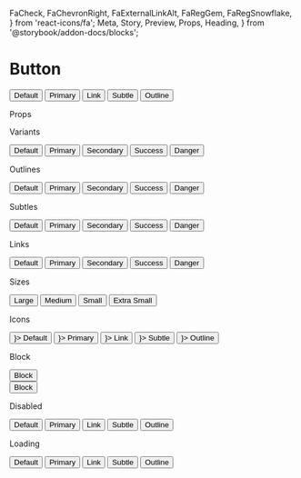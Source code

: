   FaCheck,
  FaChevronRight,
  FaExternalLinkAlt,
  FaRegGem,
  FaRegSnowflake,
} from 'react-icons/fa';
  Meta,
  Story,
  Preview,
  Props,
  Heading,
} from '@storybook/addon-docs/blocks';

<Meta title="Button" component={Button} />

# Button

<Preview>
  <Story name="overview">
    <div className="btn-group">
      <Button variant="default">Default</Button>
      <Button variant="primary">Primary</Button>
      <Button variant="primary" type="link">
        Link
      </Button>
      <Button variant="primary" type="subtle">
        Subtle
      </Button>
      <Button variant="primary" type="outline">
        Outline
      </Button>
    </div>
  </Story>
</Preview>

<Heading>Props</Heading>

<Props of={Button} />

<Heading>Variants</Heading>

<Preview>
  <Story name="variants">
    <div className="btn-group">
      <Button variant="default">Default</Button>
      <Button variant="primary">Primary</Button>
      <Button variant="secondary">Secondary</Button>
      <Button variant="success">Success</Button>
      <Button variant="danger">Danger</Button>
    </div>
  </Story>
</Preview>

<Heading>Outlines</Heading>

<Preview>
  <Story name="outlines">
    <div className="btn-group">
      <Button variant="default" type="outline">
        Default
      </Button>
      <Button variant="primary" type="outline">
        Primary
      </Button>
      <Button variant="secondary" type="outline">
        Secondary
      </Button>
      <Button variant="success" type="outline">
        Success
      </Button>
      <Button variant="danger" type="outline">
        Danger
      </Button>
    </div>
  </Story>
</Preview>

<Heading>Subtles</Heading>

<Preview>
  <Story name="subtle">
    <div className="btn-group">
      <Button variant="default" type="subtle">
        Default
      </Button>
      <Button variant="primary" type="subtle">
        Primary
      </Button>
      <Button variant="secondary" type="subtle">
        Secondary
      </Button>
      <Button variant="success" type="subtle">
        Success
      </Button>
      <Button variant="danger" type="subtle">
        Danger
      </Button>
    </div>
  </Story>
</Preview>

<Heading>Links</Heading>

<Preview>
  <Story name="link">
    <div className="btn-group">
      <Button variant="default" type="link">
        Default
      </Button>
      <Button variant="primary" type="link">
        Primary
      </Button>
      <Button variant="secondary" type="link">
        Secondary
      </Button>
      <Button variant="success" type="link">
        Success
      </Button>
      <Button variant="danger" type="link">
        Danger
      </Button>
    </div>
  </Story>
</Preview>

<Heading>Sizes</Heading>

<Preview>
  <Story name="sizes">
    <div className="btn-group">
      <Button variant="primary" size="lg">
        Large
      </Button>
      <Button variant="primary" size="md">
        Medium
      </Button>
      <Button variant="primary" size="sm">
        Small
      </Button>
      <Button variant="primary" size="xs">
        Extra Small
      </Button>
    </div>
  </Story>
</Preview>

<Heading>Icons</Heading>

<Preview>
  <Story name="icons">
    <div className="btn-group">
      <Button variant="default" iconLeft={<FaCheck />}>
        Default
      </Button>
      <Button variant="primary" iconRight={<FaChevronRight />}>
        Primary
      </Button>
      <Button variant="primary" type="link" iconLeft={<FaExternalLinkAlt />}>
        Link
      </Button>
      <Button variant="primary" type="subtle" iconRight={<FaRegGem />}>
        Subtle
      </Button>
      <Button variant="primary" type="outline" iconLeft={<FaRegSnowflake />}>
        Outline
      </Button>
    </div>
  </Story>
</Preview>

<Heading>Block</Heading>

<Preview>
  <Story name="block">
    <div role="toolbar" className="btn-group-block">
      <Button variant="primary" size="lg" isBlock type="outline">
        Block
      </Button>
    </div>
    <div role="toolbar" className="btn-group-block">
      <Button variant="primary" size="lg" isBlock>
        Block
      </Button>
    </div>
  </Story>
</Preview>

<Heading>Disabled</Heading>

<Preview>
  <Story name="disabled">
    <div className="btn-group">
      <Button variant="default" isDisabled>
        Default
      </Button>
      <Button variant="primary" isDisabled>
        Primary
      </Button>
      <Button variant="primary" type="link" isDisabled>
        Link
      </Button>
      <Button variant="primary" type="subtle" isDisabled>
        Subtle
      </Button>
      <Button variant="primary" type="outline" isDisabled>
        Outline
      </Button>
    </div>
  </Story>
</Preview>

<Heading>Loading</Heading>

<Preview>
  <Story name="loading">
    <div className="btn-group">
      <Button variant="default" isLoading>
        Default
      </Button>
      <Button variant="primary" isLoading>
        Primary
      </Button>
      <Button variant="primary" type="link" isLoading>
        Link
      </Button>
      <Button variant="primary" type="subtle" isLoading>
        Subtle
      </Button>
      <Button variant="primary" type="outline" isLoading>
        Outline
      </Button>
    </div>
  </Story>
</Preview>
